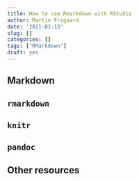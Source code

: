 ```yaml
---
title: How to use Rmarkdown with RStudio
author: Martin Frigaard
date: '2021-01-13'
slug: []
categories: []
tags: ["RMarkdown"]
draft: yes
---
```


## Markdown

## `rmarkdown`

## `knitr`

## `pandoc`

## Other resources
